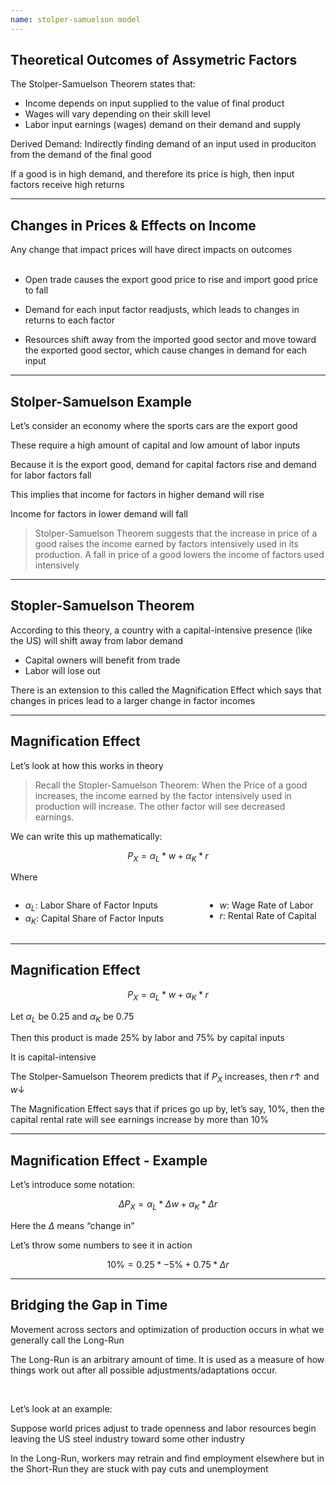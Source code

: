 ```yaml
---
name: stolper-samuelson model
---
```


## Theoretical Outcomes of Assymetric Factors

The [Stolper-Samuelson Theorem]{.h} states that:

- Income depends on input supplied to the value of final product
- Wages will vary depending on their skill level
- Labor input earnings (wages) demand on their demand and supply

::: {.fragment}
[Derived Demand:]{.hp}
Indirectly finding demand of an input used in produciton from the demand of the final good
:::

::: {.fragment}
If a good is in high demand, and therefore its price is high, then input factors receive high returns
:::

---

## Changes in Prices & Effects on Income

Any change that impact prices will have direct impacts on outcomes
<br><br>

::: {.incremental}
- Open trade causes the [export good price]{.hi} to rise and [import good price]{.hi} to fall

- Demand for each input factor readjusts, which leads to changes in returns to each factor

- Resources [shift away from the imported good sector]{.hi-red} and [move toward the exported good sector]{.hi-green}, which cause changes in demand for each input
:::

---

## Stolper-Samuelson Example

Let's consider an economy where the [sports cars are the export good]{.h}

These require a high amount of capital and low amount of labor inputs

::: {.fragment}
Because it is the [export good]{.h}, demand for [capital factors rise]{.hi-green} and demand for [labor factors fall]{.hi-red}
:::

::: {.fragment}
This implies that income for factors in [higher demand]{.h} will rise

Income for factors in [lower demand]{.hii} will fall
:::

::: {.fragment}
> [Stolper-Samuelson Theorem suggests that the increase in price of a good raises the income earned by factors intensively used in its production. A fall in price of a good lowers the income of factors used intensively]{.hi-red}
:::

---

## Stopler-Samuelson Theorem

According to this [theory]{.h}, a country with a capital-intensive presence (like the US) will shift away from labor demand

::: {.fragment}
- Capital owners will benefit from trade
- Labor will lose out
:::

::: {.fragment}
There is an extension to this called the [Magnification Effect]{.h} which says that changes in prices lead to a larger change in factor incomes
:::

---

## Magnification Effect

Let's look at how this works in theory

> [Recall the Stopler-Samuelson Theorem: When the Price of a good increases, the income earned by the factor intensively used in production will increase. The other factor will see decreased earnings.]{.note .h}

We can write this up mathematically:

::: {.fragment}
$$
    P_{X} = \alpha_{L} * w + \alpha_{K} * r
$$

Where

:::: {.columns}

::: {.column width="60%"}
- $\alpha_{L}$: Labor Share of Factor Inputs
- $\alpha_{K}$: Capital Share of Factor Inputs
:::

::: {.column width="40%"}
- $w$: Wage Rate of Labor
- $r$: Rental Rate of Capital
:::

::::

:::

---

## Magnification Effect

$$
    P_{X} = \alpha_{L} * w + \alpha_{K} * r
$$

::: {.fragment}
Let $\alpha_{L}$ be 0.25 and $\alpha_{K}$ be 0.75

Then this product is made 25% by labor and 75% by capital inputs

It is [capital-intensive]{.h}
:::

::: {.fragment}
The [Stolper-Samuelson Theorem]{.hi} predicts that if $P_{X}$ increases, then $r \uparrow$ and $w \downarrow$  
:::

::: {.fragment}
The [Magnification Effect]{.h} says that if prices go up by, let's say, 10%, then the capital rental rate will see earnings increase by more than 10%
:::

---

## Magnification Effect - Example {.small}

Let's introduce some notation:

$$
   \Delta P_{X} = \alpha_{L} * \Delta w + \alpha_{K} * \Delta r
$$

Here the $\Delta$ means "change in"

[Let's throw some numbers to see it in action]{.h .align-center}

::: {.fragment .small}
$$
   10 \% = 0.25 * -5\% + 0.75 * \Delta r
$$
:::

::: {.fragment .small}
\begin{align}
    10 \% &= - 1.25 \% + 0.75 * \Delta r \\
    10 \% + 1.25 \% &= 0.75 * \Delta r \\
    11.25 \% &= 0.75 * \Delta r \\
    \dfrac{11.25}{0.75} \% &= \Delta r = 15 
\end{align}
:::

---

## Bridging the Gap in Time

Movement across sectors and optimization of production occurs in what we generally call the [Long-Run]{.h}

The [Long-Run]{.h} is an arbitrary amount of time. 
It is used as a measure of how things work out after all possible adjustments/adaptations occur.

<br>

::: {.fragment}
[Let's look at an example:]{.hi}
:::

::: {.fragment}
Suppose world prices adjust to trade openness and labor resources begin leaving the US steel industry toward some other industry

In the [Long-Run]{.h}, workers may retrain and find employment elsewhere but in the [Short-Run]{.hp} they are stuck with pay cuts and unemployment
:::